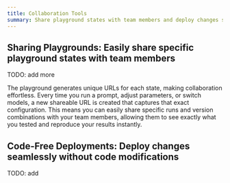 ```yaml
---
title: Collaboration Tools
summary: Share playground states with team members and deploy changes seamlessly without code modifications.
---
```


## Sharing Playgrounds: Easily share specific playground states with team members 

TODO: add more

The playground generates unique URLs for each state, making collaboration effortless. Every time you run a prompt, adjust parameters, or switch models, a new shareable URL is created that captures that exact configuration. This means you can easily share specific runs and version combinations with your team members, allowing them to see exactly what you tested and reproduce your results instantly.

## Code-Free Deployments: Deploy changes seamlessly without code modifications

TODO: add

